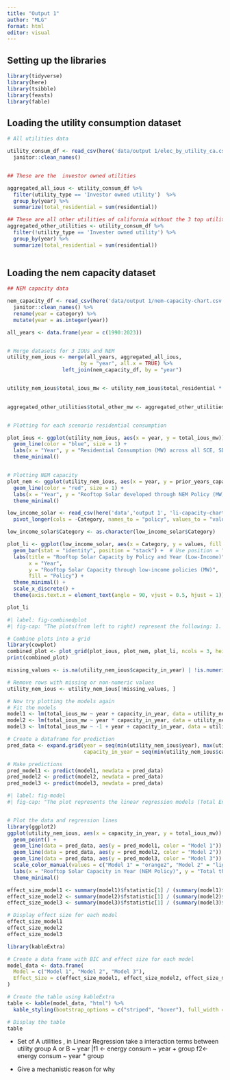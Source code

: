 ```yaml
---
title: "Output 1"
author: "MLG"
format: html
editor: visual
---
```


## Setting up the libraries

```r
library(tidyverse)
library(here)
library(tsibble)
library(feasts)
library(fable)
```

## Loading the utility consumption dataset

```r

# All utilities data 

utility_consum_df <- read_csv(here('data/output 1/elec_by_utility_ca.csv')) %>% 
  janitor::clean_names()


## These are the  investor owned utilities 

aggregated_all_ious <- utility_consum_df %>% 
  filter(utility_type == 'Investor owned utility')  %>% 
  group_by(year) %>% 
  summarize(total_residential = sum(residential))

## These are all other utilities of california without the 3 top utilities for NEM implementation
aggregated_other_utilities <- utility_consum_df %>% 
  filter(!utility_type == 'Invester owned utility') %>% 
  group_by(year) %>% 
  summarize(total_residential = sum(residential))
  

```

## Loading the nem capacity dataset

```r

## NEM capacity data

nem_capacity_df <- read_csv(here('data/output 1/nem-capacity-chart.csv')) %>% 
  janitor::clean_names() %>% 
  rename(year = category) %>% 
  mutate(year = as.integer(year))

all_years <- data.frame(year = c(1990:2023))


# Merge datasets for 3 IOUs and NEM
utility_nem_ious <- merge(all_years, aggregated_all_ious,
                        by = "year", all.x = TRUE) %>%
                  left_join(nem_capacity_df, by = "year") 


utility_nem_ious$total_ious_mw <- utility_nem_ious$total_residential * 1000
  

aggregated_other_utilities$total_other_mw <- aggregated_other_utilities$total_residential * 1000



```


```r

# Plotting for each scenario residential consumption

plot_ious <- ggplot(utility_nem_ious, aes(x = year, y = total_ious_mw)) +
  geom_line(color = "blue", size = 1) +
  labs(x = "Year", y = "Residential Consumption (MW) across all SCE, SDGE and PGE") +
  theme_minimal()


# Plotting NEM capacity
plot_nem <- ggplot(utility_nem_ious, aes(x = year, y = prior_years_capacity)) +
  geom_line(color = "red", size = 1) +
  labs(x = "Year", y = "Rooftop Solar developed through NEM Policy (MW)") +
  theme_minimal()

low_income_solar <- read_csv(here('data','output 1', 'li-capacity-chart.csv')) %>% 
  pivot_longer(cols = -Category, names_to = "policy", values_to = "values") 

low_income_solar$Category <- as.character(low_income_solar$Category)

plot_li <- ggplot(low_income_solar, aes(x = Category, y = values, fill = policy)) +
  geom_bar(stat = "identity", position = "stack") +  # Use position = "stack"
  labs(title = "Rooftop Solar Capacity by Policy and Year (Low-Income)",
       x = "Year",
       y = "Rooftop Solar Capacity through low-income policies (MW)",
       fill = "Policy") +
  theme_minimal() +
  scale_x_discrete() +
  theme(axis.text.x = element_text(angle = 90, vjust = 0.5, hjust = 1))

plot_li

```

```r
#| label: fig-combinedplot
#| fig-cap: "The plots(from left to right) represent the following: 1. Historical Total Energy Consumption data across three largest investor owned utilities in California (SCE, SDGE and PGE), 2. Rooftop solar capacity developed across California through NEM Policy under three IOUs territory, 3. Rooftop solar capacity developed across California in low-income communities through various policies under three IOUs territory"

# Combine plots into a grid
library(cowplot)
combined_plot <- plot_grid(plot_ious, plot_nem, plot_li, ncols = 3, heights = c(2,2,2))
print(combined_plot)

```
```r
missing_values <- is.na(utility_nem_ious$capacity_in_year) | !is.numeric(utility_nem_ious$capacity_in_year)

# Remove rows with missing or non-numeric values
utility_nem_ious <- utility_nem_ious[!missing_values, ]

# Now try plotting the models again
# Fit the models
model1 <- lm(total_ious_mw ~ year + capacity_in_year, data = utility_nem_ious)
model2 <- lm(total_ious_mw ~ year * capacity_in_year, data = utility_nem_ious)
model3 <- lm(total_ious_mw ~ -1 + year + capacity_in_year, data = utility_nem_ious)

# Create a dataframe for prediction
pred_data <- expand.grid(year = seq(min(utility_nem_ious$year), max(utility_nem_ious$year), by = 1),
                         capacity_in_year = seq(min(utility_nem_ious$capacity_in_year), max(utility_nem_ious$capacity_in_year), length.out = 100))

# Make predictions
pred_model1 <- predict(model1, newdata = pred_data)
pred_model2 <- predict(model2, newdata = pred_data)
pred_model3 <- predict(model3, newdata = pred_data)

```

```r
#| label: fig-model
#| fig-cap: "The plot represents the linear regression models (Total Energy Consumption ~ Year + Rooftop Solar Capacity (NEM) ) with model 3 showcasing 99% adjusted R^2 values and <0.05 p-value significance of the impacts of NEM rooftop solar development on total energy consumption across SCE, SDGE and PGE."


# Plot the data and regression lines
library(ggplot2)
ggplot(utility_nem_ious, aes(x = capacity_in_year, y = total_ious_mw)) +
  geom_point() +
  geom_line(data = pred_data, aes(y = pred_model1, color = "Model 1")) +
  geom_line(data = pred_data, aes(y = pred_model2, color = "Model 2")) +
  geom_line(data = pred_data, aes(y = pred_model3, color = "Model 3")) +
  scale_color_manual(values = c("Model 1" = "orange2", "Model 2" = "lightblue", "Model 3" = "darkgreen")) +
  labs(x = "Rooftop Solar Capacity in Year (NEM Policy)", y = "Total three IOUs energy consumption (MW)", color = "Model") +
  theme_minimal()
```


```r
effect_size_model1 <- summary(model1)$fstatistic[1] / (summary(model1)$fstatistic[1] + summary(model1)$fstatistic[2])
effect_size_model2 <- summary(model2)$fstatistic[1] / (summary(model2)$fstatistic[1] + summary(model2)$fstatistic[2])
effect_size_model3 <- summary(model3)$fstatistic[1] / (summary(model3)$fstatistic[1] + summary(model3)$fstatistic[2])

# Display effect size for each model
effect_size_model1
effect_size_model2
effect_size_model3

library(kableExtra)

# Create a data frame with BIC and effect size for each model
model_data <- data.frame(
  Model = c("Model 1", "Model 2", "Model 3"),
  Effect_Size = c(effect_size_model1, effect_size_model2, effect_size_model3)
)

# Create the table using kableExtra
table <- kable(model_data, "html") %>%
  kable_styling(bootstrap_options = c("striped", "hover"), full_width = FALSE)

# Display the table
table

```

-   Set of A utilities , in Linear Regression take a interaction terms between utility group A or B \~ year \|f1 \<- energy consum \~ year + group f2\<- energy consum \~ year \* group

-   Give a mechanistic reason for why




